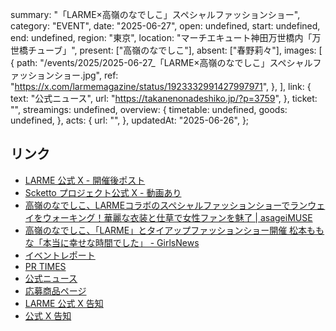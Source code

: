   summary: "「LARME×高嶺のなでしこ」スペシャルファッションショー",
  category: "EVENT",
  date: "2025-06-27",
  open: undefined,
  start: undefined,
  end: undefined,
  region: "東京",
  location: "マーチエキュート神田万世橋内「万世橋チューブ」",
  present: ["高嶺のなでしこ"],
  absent: ["春野莉々"],
  images: [
    {
      path: "/events/2025/2025-06-27_「LARME×高嶺のなでしこ」スペシャルファッションショー.jpg",
      ref: "https://x.com/larmemagazine/status/1923332991427997971",
    },
  ],
  link: {
    text: "公式ニュース",
    url: "https://takanenonadeshiko.jp/?p=3759",
  },
  ticket: "",
  streamings: undefined,
  overview: {
    timetable: undefined,
    goods: undefined,
  },
  acts: {
    url: "",
  },
  updatedAt: "2025-06-26",
};

## リンク

- [LARME 公式 X - 開催後ポスト](https://x.com/larmemagazine/status/1938610532652855733)
- [Scketto プロジェクト公式 X - 動画あり](https://x.com/scketto1/status/1938726111661400485)
- [高嶺のなでしこ、LARMEコラボのスペシャルファッションショーでランウェイをウォーキング！華麗な衣装と仕草で女性ファンを魅了 | asageiMUSE](https://asageimuse.com/excerpt/26588)
- [高嶺のなでしこ、「LARME」とタイアップファッションショー開催 松本ももな「本当に幸せな時間でした」 - GirlsNews](https://girlsnews.tv/unit/471788)
- [イベントレポート](https://encount.press/archives/818026/)
- [PR TIMES](https://prtimes.jp/main/html/rd/p/000000769.000025517.html)
- [公式ニュース](https://takanenonadeshiko.jp/?p=3759)
- [応募商品ページ](https://takanenonadeshiko-ec.com/products/受注生産-数量限定-larme-065-特装版-larme-嶺のなでしこ-スペシャルファッションショーご招待応募-女性限定)
- [LARME 公式 X 告知](https://x.com/larmemagazine/status/1923332991427997971)
- [公式 X 告知](https://x.com/takanenofficial/status/1923332603916263507)
